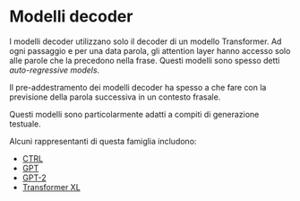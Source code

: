 # Modelli decoder

<Youtube id="d_ixlCubqQw" />

I modelli decoder utilizzano solo il decoder di un modello Transformer. Ad ogni passaggio e per una data parola, gli attention layer hanno accesso solo alle parole che la precedono nella frase. Questi modelli sono spesso detti *auto-regressive models*.

Il pre-addestramento dei modelli decoder ha spesso a che fare con la previsione della parola successiva in un contesto frasale.

Questi modelli sono particolarmente adatti a compiti di generazione testuale.

Alcuni rappresentanti di questa famiglia includono:

- [CTRL](https://huggingface.co/transformers/model_doc/ctrl.html)
- [GPT](https://huggingface.co/transformers/model_doc/gpt.html)
- [GPT-2](https://huggingface.co/transformers/model_doc/gpt2.html)
- [Transformer XL](https://huggingface.co/transformers/model_doc/transfo-xl.html)
